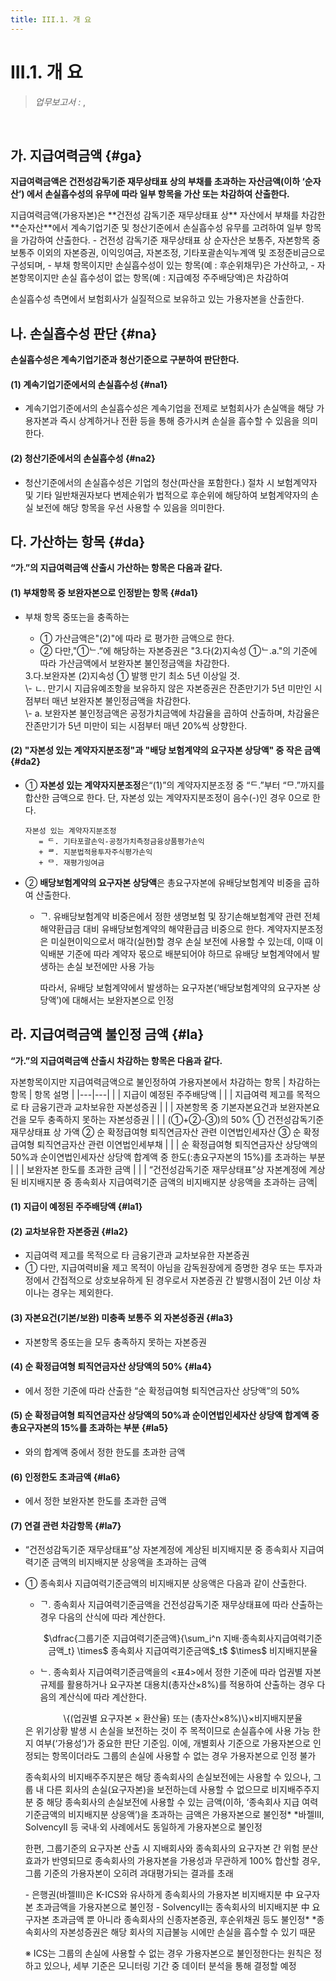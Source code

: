 ```yaml
---
title: III.1. 개 요
---
```

# III.1. 개 요

> _업무보고서 :_ <OverlayDemo id ="AI717"/>, <OverlayDemo id ="AI718"/>
<br/>

## 가. 지급여력금액 {#ga}
**지급여력금액은 건전성감독기준 재무상태표 상의 부채를 초과하는 자산금액(이하 ‘순자산’) 에서 손실흡수성의 유무에 따라 일부 항목을 가산 또는 차감하여 산출한다.**

<Accordion  activeIndex={[]}>
<AccordionTab header="가용자본 산출 개요 (2023 금융감독개론)">
지급여력금액(가용자본)은 **건전성 감독기준 재무상태표 상** 자산에서 부채를 차감한 **순자산**에서 계속기업기준 및 청산기준에서 손실흡수성 유무를 고려하여 일부 항목을 가감하여 산출한다.
- 건전성 감독기준 재무상태표 상 순자산은 보통주, 자본항목 중 보통주 이외의 자본증권, 이익잉여금, 자본조정, 기타포괄손익누계액 및 조정준비금으로 구성되며,
- 부채 항목이지만 손실흡수성이 있는 항목(예 : 후순위채무)은 가산하고,
- 자본항목이지만 손실 흡수성이 없는 항목(예 : 지급예정 주주배당액)은 차감하여

손실흡수성 측면에서 보험회사가 실질적으로 보유하고 있는 가용자본을 산출한다.

</AccordionTab>
</Accordion>

## 나. 손실흡수성 판단 {#na}
**손실흡수성은 계속기업기준과 청산기준으로 구분하여 판단한다.**

#### (1) 계속기업기준에서의 손실흡수성 {#na1}
- 계속기업기준에서의 손실흡수성은 계속기업을 전제로 보험회사가 손실액을 해당 가용자본과 즉시 상계하거나 전환 등을 통해 <OverlayDemo id="가용성" /> 증가시켜 손실을 흡수할 수 있음을 의미한다.
#### (2) 청산기준에서의 손실흡수성 {#na2}
- 청산기준에서의 손실흡수성은 기업의 청산(파산을 포함한다.) 절차 시 보험계약자 및 기타 일반채권자보다 변제순위가 법적으로 후순위에 해당하여 보험계약자의 손실 보전에 해당 항목을 우선 사용할 수 있음을 의미한다.


## 다. 가산하는 항목 {#da}
**“가.”의 지급여력금액 산출시 가산하는 항목은 다음과 같다.**

#### (1) 부채항목 중 보완자본으로 인정받는 항목 {#da1}
- 부채 항목 중<OverlayDemo id="330_나"/>또는<OverlayDemo id="330_다"/>을 충족하는 <OverlayDemo id="자본증권" />
  - ① 가산금액은<OverlayDemo id="224_가"/>"(2)"에 따라 <OverlayDemo id="공정가치"/>로 평가한 금액으로 한다.
  - ② 다만,<OverlayDemo id="330_다2" />"①ᄂ.”에 해당하는 자본증권은 "3.다(2)지속성 ①ᄂ.a."의 기준에 따라 가산금액에서 보완자본 불인정금액을 차감한다.
  <Card>
    <SubText>
       3.다.보완자본 (2)지속성 ① 발행 만기 최소 5년 이상일 것.<br/>
        \- ㄴ. 만기시 지급유예조항을 보유하지 않은 자본증권은 잔존만기가 5년 미만인 시점부터 매년 보완자본 불인정금액을 차감한다.<br/>
        \- a. 보완자본 불인정금액은 공정가치금액에 차감율을 곱하여 산출하며, 차감율은 잔존만기가 5년 미만이 되는 시점부터 매년 20%씩 상향한다.
    </SubText>
  </Card>

#### (2) "자본성 있는 계약자지분조정"과 "배당 보험계약의 요구자본 상당액" 중 작은 금액 {#da2}
- ① **자본성 있는 계약자지분조정**은<OverlayDemo id="224_다"/>“(1)”의 계약자지분조정 중 “ᄃ.”부터 “ᄆ.”까지를 합산한 금액으로 한다. 단, 자본성 있는 계약자지분조정이 음수(-)인 경우 0으로 한다.
  ```
  자본성 있는 계약자지분조정
     = ᄃ. 기타포괄손익-공정가치측정금융상품평가손익
     + ᄅ. 지분법적용투자주식평가손익
     + ᄆ. 재평가잉여금
  ```

- ② **배당보험계약의 요구자본 상당액**은 총요구자본에 유배당보험계약 비중을 곱하여 산출한다.
  - ᄀ. 유배당보험계약 비중은<OverlayDemo id="320_다3"/>에서 정한 생명보험 및 장기손해보험계약 관련 전체 해약환급금 대비 유배당보험계약의 해약환급금 비중으로 한다.
    <Accordion multiple activeIndex={[]}>
    <AccordionTab header="계약자지분조정 內 배당보험계약의 요구자본 상당액을 보완자본으로 분류하는 근거">
    계약자지분조정은 미실현이익으로서 매각(실현)할 경우 손실 보전에 사용할 수 있는데, 이때 이익배분 기준에 따라 계약자 몫으로 배분되어야 하므로 유배당 보험계약에서 발생하는 손실 보전에만 사용 가능

    따라서, 유배당 보험계약에서 발생하는 요구자본(‘배당보험계약의 요구자본 상당액’)에 대해서는 보완자본으로 인정
    </AccordionTab>
    </Accordion>




## 라. 지급여력금액 불인정 금액 {#la}
**“가.”의 지급여력금액 산출시 차감하는 항목은 다음과 같다.**

<Accordion multiple activeIndex={[]}>
<AccordionTab header="지급여력금액 불인정 항목 (차감하는 항목)">
자본항목이지만 지급여력금액으로 불인정하여 가용자본에서 차감하는 항목
  <SubText>
  | 차감하는 항목 | 항목 설명 |
  |---|---|
  | <OverlayDemo id="310_라1"/>  | 지급이 예정된 주주배당액 |
  | <OverlayDemo id="310_라2"/>  | 지급여력 제고를 목적으로 타 금융기관과 교차보유한 자본성증권 |
  | <OverlayDemo id="310_라3"/>  | 자본항목 중 기본자본요건과 보완자본요건을 모두 충족하지 못하는 자본성증권 |
  | <OverlayDemo id="310_라4"/>  | (①+②-③)의 50% ① 건전성감독기준 재무상태표 상 가액 ② 순 확정급여형 퇴직연금자산 관련 이연법인세자산 ③ 순 확정급여형 퇴직연금자산 관련 이연법인세부채 |
  | <OverlayDemo id="310_라5"/>  |  순 확정급여형 퇴직연금자산 상당액의 50%과 순이연법인세자산 상당액 합계액 중 한도(:총요구자본의 15%)를 초과하는 부분 |
  | <OverlayDemo id="310_라6"/> | 보완자본 한도를 초과한 금액 |
  | <OverlayDemo id="310_라7"/> | “건전성감독기준 재무상태표”상 자본계정에 계상된 비지배지분 중 종속회사 지급여력기준 금액의 비지배지분 상응액을 초과하는 금액|
  </SubText>
</AccordionTab>
</Accordion>

#### (1) 지급이 예정된 주주배당액 {#la1}

#### (2) 교차보유한 자본증권 {#la2}
- 지급여력 제고를 목적으로 타 금융기관과 교차보유한 자본증권
- ① 다만, 지급여력비율 제고 목적이 아님을 감독원장에게 증명한 경우 또는 투자과정에서 간접적으로 상호보유하게 된 경우로서 자본증권 간 발행시점이 2년 이상 차이나는 경우는 제외한다.

#### (3) 자본요건(기본/보완) 미충족 보통주 외 자본성증권 {#la3}
- 자본항목 중<OverlayDemo id="330_나"/>또는<OverlayDemo id="330_다"/>을 모두 충족하지 못하는 자본증권

#### (4) 순 확정급여형 퇴직연금자산 상당액의 50% {#la4}
- <OverlayDemo id="320_다5"/>에서 정한 기준에 따라 산출한 “순 확정급여형 퇴직연금자산 상당액”의 50%

#### (5) 순 확정급여형 퇴직연금자산 상당액의 50%과 순이연법인세자산 상당액 합계액 중 총요구자본의 15%를 초과하는 부분 {#la5}
- <OverlayDemo id="320_다5"/>와<OverlayDemo id="320_다6"/>의 합계액 중<OverlayDemo id="320_다7"/>에서 정한 한도를 초과한 금액

#### (6) 인정한도 초과금액 {#la6}
- <OverlayDemo id="320_마"/>에서 정한 보완자본 한도를 초과한 금액

#### (7) 연결 관련 차감항목 {#la7}
- “건전성감독기준 재무상태표”상 자본계정에 계상된 비지배지분 중 종속회사 지급여력기준 금액의 비지배지분 상응액을 초과하는 금액
- ① 종속회사 지급여력기준금액의 비지배지분 상응액은 다음과 같이 산출한다.
  <Card subTitle="종속회사 지급여력기준금액의 비지배지분 상응액">
  - ᄀ. 종속회사 지급여력기준금액을 건전성감독기준 재무상태표에 따라 산출하는 경우 다음의 산식에 따라 계산한다.
    <Math>
    <center>
    $\dfrac{그룹기준 지급여력기준금액}{\sum_i^n 지배·종속회사지급여력기준금액_t} \times$ 종속회사 지급여력기준금액$_t$ $\times$ 비지배지분율
    </center>
    </Math>

  - ᄂ. 종속회사 지급여력기준금액을<OverlayDemo id="418"/>의 \<표4>에서 정한 기준에 따라 업권별 자본 규제를 활용하거나 요구자본 대용치(총자산×8%)를 적용하여 산출하는 경우 다음의 계산식에 따라 계산한다.
    <Math>
    <center>
    \{(업권별 요구자본 × 환산율) 또는 (총자산×8%)\}×비지배지분율
    </center>
      </Math>

  <Accordion multiple activeIndex={[]}>
  <AccordionTab header="<표4> 종속회사 및 관계회사의 요구자본 산출방법">
  <CenterImg src ="/kics/table4.png" caption="<표4> 종속회사 및 관계회사의 요구자본 산출방법" />
  </AccordionTab>
  </Accordion>
  </Card>

  <Accordion multiple activeIndex={[]}>
  <AccordionTab header="비지배지분 중 종속회사 지급여력기준금액의 비지배지분 상응액을 초과하는 금액은 가용자본으로 인정하지 않는 이유">
  <OverlayDemo id="가용자본" />은 위기상황 발생 시 손실을 보전하는 것이 주 목적이므로 손실흡수에 사용 가능 한지 여부(‘가용성’)가 중요한 판단 기준임.
  이에, 개별회사 기준으로 가용자본으로 인정되는 항목이더라도 그룹의 손실에 사용할 수 없는 경우 가용자본으로 인정 불가

  종속회사의 비지배주주지분은 해당 종속회사의 손실보전에는 사용할 수 있으나, 그룹 내 다른 회사의 손실(요구자본)을 보전하는데 사용할 수 없으므로
  비지배주주지분 중 해당 종속회사의 손실보전에 사용할 수 있는 금액(이하, ‘종속회사 지급 여력기준금액의 비지배지분 상응액’)을 초과하는 금액은 가용자본으로 불인정\*
  <SubText>*바젤III, SolvencyII 등 국내·외 사례에서도 동일하게 가용자본으로 불인정</SubText>

  한편, 그룹기준의 요구자본 산출 시 지배회사와 종속회사의 요구자본 간 위험 분산효과가 반영되므로 종속회사의 가용자본을 가용성과 무관하게 100% 합산할 경우, 그룹 기준의 가용자본이 오히려 과대평가되는 결과를 초래

  <Card subTitle ="그룹 가용자본에서 제외하는 항목에 대한 국내외 적용사례">
  - 은행권(바젤Ⅲ)은 K-ICS와 유사하게 종속회사의 가용자본 비지배지분 中 요구자본 초과금액을 가용자본으로 불인정
  -  SolvencyⅡ는 종속회사의 비지배지분 中 요구자본 초과금액 뿐 아니라 종속회사의 신종자본증권, 후순위채권 등도 불인정*
  <SubText>*종속회사의 자본성증권은 해당 회사의 지급불능 시에만 손실을 흡수할 수 있기 때문</SubText>

  ※ ICS는 그룹의 손실에 사용할 수 없는 경우 가용자본으로 불인정한다는 원칙은 정하고 있으나, 세부 기준은 모니터링 기간 중 데이터 분석을 통해 결정할 예정
  </Card>

  </AccordionTab>
  </Accordion>
